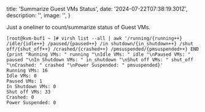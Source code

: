 
  title: 'Summarize Guest VMs Status',
  date: '2024-07-22T07:38:19.301Z',
  description: '',
  image: '',
}

Just a oneliner to count/summarize status of Guest VMs.

```
[root@kvm-buf1 ~ ]# virsh list --all | awk '/running/{running++} /idle/{idle++} /paused/{paused++} /in shutdown/{in_shutdown++} /shut off/{shut_off++} /crashed/{crashed++} /pmsuspended/{pmsuspended++} END {print "Running VMs: " running "\nIdle VMs: " idle "\nPaused VMs: " paused "\nIn Shutdown VMs: " in_shutdown "\nShut off VMs: " shut_off "\nCrashed: " crashed "\nPower Suspended: " pmsuspended}'
Running VMs: 16
Idle VMs: 0
Paused VMs: 1
In Shutdown VMs: 0
Shut off VMs: 33
Crashed: 0
Power Suspended: 0
```

